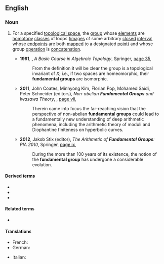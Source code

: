 ==English==
{{wikipedia}}

===Noun===
{{en-noun}}

# {{lb|en|topology}} For a specified [[topological space]], the [[group]] whose [[element]]s are [[homotopy]] [[class]]es of loops ([[image]]s of some arbitrary [[closed]] [[interval]] whose [[endpoint]]s are both [[map]]ped to a designated [[point]]) and whose group [[operation]] is [[concatenation]].
#* '''1991''', {{w|William S. Massey}}, ''A Basic Course in Algebraic Topology'', Springer, [https://books.google.com.au/books?id=svbU9nxi2xQC&pg=PA35&dq=%22fundamental+group%22%7C%22fundamental+groups%22&hl=en&newbks=1&newbks_redir=0&sa=X&ved=2ahUKEwimjaOYhM3tAhX94zgGHcQdA7AQ6AEwEnoECD8QAg#v=onepage&q=%22fundamental%20group%22%7C%22fundamental%20groups%22&f=false page 35],
#*: From the definition it will be clear the group is a topological invariant of ''X''; i.e., if two spaces are homeomorphic, their '''fundamental groups''' are isomorphic.
#* '''2011''', John Coates, Minhyong Kim, Florian Pop, Mohamed Saïdi, Peter Schneider (editors), ''Non-abelian '''Fundamental Groups''' and Iwasawa Theory'', {{w|Cambridge University Press}}, [https://books.google.com.au/books?id=IE1ntkuVdGgC&pg=PR7&dq=%22fundamental+group%22%7C%22fundamental+groups%22&hl=en&newbks=1&newbks_redir=0&sa=X&ved=2ahUKEwimjaOYhM3tAhX94zgGHcQdA7AQ6AEwB3oECCgQAg#v=onepage&q=%22fundamental%20group%22%7C%22fundamental%20groups%22&f=false page vii],
#*: Therein came into focus the far-reaching vision that the perspective of non-abelian '''fundamental groups''' could lead to a fundamentally new understanding of deep arithmetic phenomena, including the arithmetic theory of moduli and Diophantine finiteness on hyperbolic curves.
#* '''2012''', Jakob Stix (editor), ''The Arithmetic of '''Fundamental Groups''': PIA 2010'', Springer, [https://books.google.com.au/books?id=0qKgVKmQ4PIC&pg=PR9&dq=%22fundamental+group%22%7C%22fundamental+groups%22&hl=en&newbks=1&newbks_redir=0&sa=X&ved=2ahUKEwimjaOYhM3tAhX94zgGHcQdA7AQ6AEwBnoECCcQAg#v=onepage&q=%22fundamental%20group%22%7C%22fundamental%20groups%22&f=false page ix],
#*: During the more than 100 years of its existence, the notion of the '''fundamental group''' has undergone a considerable evolution.

====Derived terms====
* {{l|en|algebraic fundamental group}}
* {{l|en|étale fundamental group}}
* {{l|en|orbifold fundamental group}}

====Related terms====
* {{l|en|fundamental groupoid}}

====Translations====
{{trans-top|group of equivalence classes of the homotopies of loops in a given topological space}}
* French: {{t|fr|groupe fondamental|m}}
* German: {{t|de|Fundamentalgruppe|f}}
{{trans-mid}}
* Italian: {{t|it|gruppo fondamentale|m}}
{{trans-bottom}}